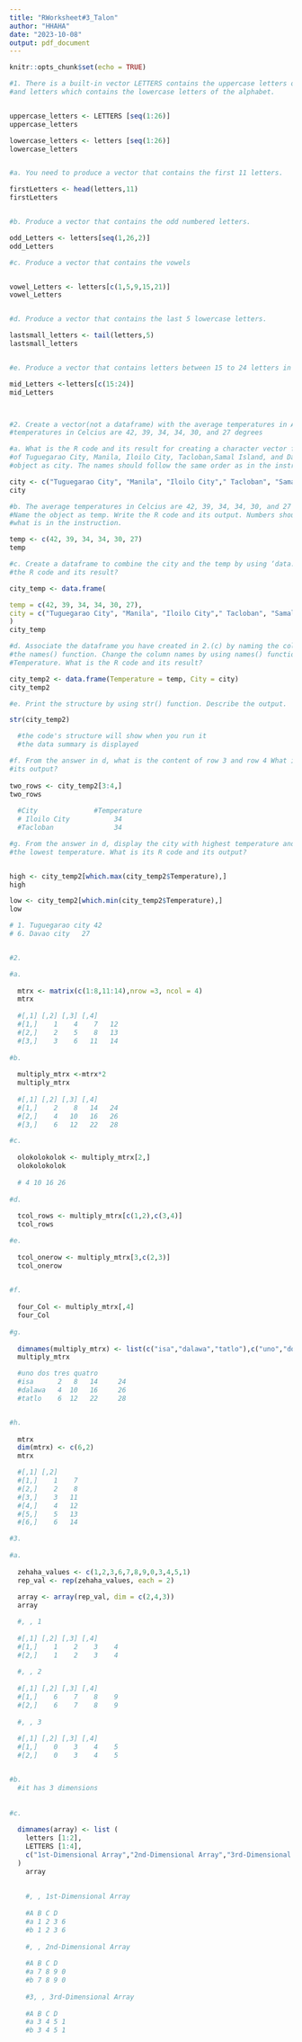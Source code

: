 ```yaml
---
title: "RWorksheet#3_Talon"
author: "HHAHA"
date: "2023-10-08"
output: pdf_document
---
```


```r
knitr::opts_chunk$set(echo = TRUE)
```


```r

#1. There is a built-in vector LETTERS contains the uppercase letters of the alphabet
#and letters which contains the lowercase letters of the alphabet.


uppercase_letters <- LETTERS [seq(1:26)]
uppercase_letters

lowercase_letters <- letters [seq(1:26)]
lowercase_letters


#a. You need to produce a vector that contains the first 11 letters.

firstLetters <- head(letters,11)
firstLetters


#b. Produce a vector that contains the odd numbered letters.

odd_Letters <- letters[seq(1,26,2)]
odd_Letters

#c. Produce a vector that contains the vowels


vowel_Letters <- letters[c(1,5,9,15,21)]
vowel_Letters


#d. Produce a vector that contains the last 5 lowercase letters.

lastsmall_letters <- tail(letters,5)
lastsmall_letters


#e. Produce a vector that contains letters between 15 to 24 letters in lowercase.

mid_Letters <-letters[c(15:24)]
mid_Letters



#2. Create a vector(not a dataframe) with the average temperatures in April for Tuguegarao City, Manila, Iloilo City, Tacloban, Samal Island, and Davao City. The average
#temperatures in Celcius are 42, 39, 34, 34, 30, and 27 degrees

#a. What is the R code and its result for creating a character vector for the city/town
#of Tuguegarao City, Manila, Iloilo City, Tacloban,Samal Island, and Davao City? Name the
#object as city. The names should follow the same order as in the instruction.

city <- c("Tuguegarao City", "Manila", "Iloilo City"," Tacloban", "Samal Island", "Davao City")
city

#b. The average temperatures in Celcius are 42, 39, 34, 34, 30, and 27 degrees.
#Name the object as temp. Write the R code and its output. Numbers should also follow
#what is in the instruction.

temp <- c(42, 39, 34, 34, 30, 27)
temp

#c. Create a dataframe to combine the city and the temp by using ‘data.frame(). What
#the R code and its result?

city_temp <- data.frame(

temp = c(42, 39, 34, 34, 30, 27),
city = c("Tuguegarao City", "Manila", "Iloilo City"," Tacloban", "Samal Island", "Davao City")
)
city_temp

#d. Associate the dataframe you have created in 2.(c) by naming the columns using
#the names() function. Change the column names by using names() function as City and
#Temperature. What is the R code and its result?

city_temp2 <- data.frame(Temperature = temp, City = city)
city_temp2 

#e. Print the structure by using str() function. Describe the output.

str(city_temp2)

  #the code's structure will show when you run it
  #the data summary is displayed

#f. From the answer in d, what is the content of row 3 and row 4 What is its R code and
#its output?
  
two_rows <- city_temp2[3:4,]
two_rows
  
  #City              #Temperature
  # Iloilo City           34
  #Tacloban               34

#g. From the answer in d, display the city with highest temperature and the city with
#the lowest temperature. What is its R code and its output?


high <- city_temp2[which.max(city_temp2$Temperature),]
high

low <- city_temp2[which.min(city_temp2$Temperature),]
low

# 1. Tuguegarao city 42
# 6. Davao city   27


#2.

#a.
  
  mtrx <- matrix(c(1:8,11:14),nrow =3, ncol = 4)
  mtrx
  
  #[,1] [,2] [,3] [,4]
  #[1,]    1    4    7   12
  #[2,]    2    5    8   13
  #[3,]    3    6   11   14
  
#b.
  
  multiply_mtrx <-mtrx*2
  multiply_mtrx
    
  #[,1] [,2] [,3] [,4]
  #[1,]    2    8   14   24
  #[2,]    4   10   16   26
  #[3,]    6   12   22   28

#c.
  
  olokolokolok <- multiply_mtrx[2,]
  olokolokolok
  
  # 4 10 16 26
  
#d.
  
  tcol_rows <- multiply_mtrx[c(1,2),c(3,4)]
  tcol_rows

#e.
  
  tcol_onerow <- multiply_mtrx[3,c(2,3)]
  tcol_onerow

  
#f.
  
  four_Col <- multiply_mtrx[,4]
  four_Col
  
#g.
  
  dimnames(multiply_mtrx) <- list(c("isa","dalawa","tatlo"),c("uno","dos","tres","quatro"))
  multiply_mtrx

  #uno dos tres quatro
  #isa      2   8   14     24
  #dalawa   4  10   16     26
  #tatlo    6  12   22     28


#h.
  
  mtrx
  dim(mtrx) <- c(6,2)
  mtrx

  #[,1] [,2]
  #[1,]    1    7
  #[2,]    2    8
  #[3,]    3   11
  #[4,]    4   12
  #[5,]    5   13
  #[6,]    6   14

#3. 
  
#a.
  
  zehaha_values <- c(1,2,3,6,7,8,9,0,3,4,5,1)
  rep_val <- rep(zehaha_values, each = 2)
  
  array <- array(rep_val, dim = c(2,4,3))
  array

  #, , 1
  
  #[,1] [,2] [,3] [,4]
  #[1,]    1    2    3    4
  #[2,]    1    2    3    4
  
  #, , 2
  
  #[,1] [,2] [,3] [,4]
  #[1,]    6    7    8    9
  #[2,]    6    7    8    9
  
  #, , 3
  
  #[,1] [,2] [,3] [,4]
  #[1,]    0    3    4    5
  #[2,]    0    3    4    5


#b.
  #it has 3 dimensions
  
  
#c.
  
  dimnames(array) <- list (
    letters [1:2],
    LETTERS [1:4],
    c("1st-Dimensional Array","2nd-Dimensional Array","3rd-Dimensional Array")
  )
    array
  
  
    #, , 1st-Dimensional Array
    
    #A B C D
    #a 1 2 3 6
    #b 1 2 3 6
    
    #, , 2nd-Dimensional Array
    
    #A B C D
    #a 7 8 9 0
    #b 7 8 9 0
    
    #3, , 3rd-Dimensional Array
    
    #A B C D
    #a 3 4 5 1
    #b 3 4 5 1
    
```
